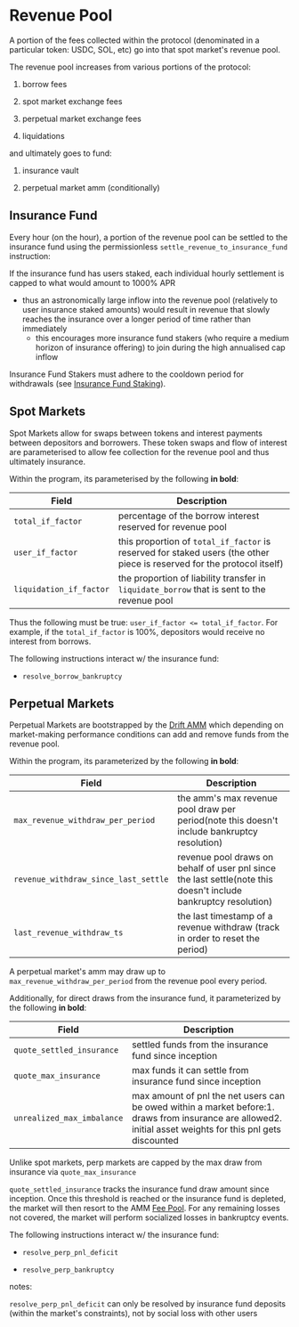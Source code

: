 # Revenue Pool

A portion of the fees collected within the protocol (denominated in a particular token: USDC, SOL, etc) go into that spot market's revenue pool.  

The revenue pool increases from various portions of the protocol:

1.  borrow fees

2.  spot market exchange fees

3.  perpetual market exchange fees

4.  liquidations

and ultimately goes to fund:  

1.  insurance vault

2.  perpetual market amm (conditionally)

## Insurance Fund

Every hour (on the hour), a portion of the revenue pool can be settled to the insurance fund using the permissionless `settle_revenue_to_insurance_fund` instruction:

If the insurance fund has users staked, each individual hourly settlement is capped to what would amount to 1000% APR

*   thus an astronomically large inflow into the revenue pool (relatively to user insurance staked amounts) would result in revenue that slowly reaches the insurance over a longer period of time rather than immediately  
    *   this encourages more insurance fund stakers (who require a medium horizon of insurance offering) to join during the high annualised cap inflow  

Insurance Fund Stakers must adhere to the cooldown period for withdrawals (see [Insurance Fund Staking](/insurance-fund/insurance-fund-staking)).

## Spot Markets

Spot Markets allow for swaps between tokens and interest payments between depositors and borrowers. These token swaps and flow of interest are parameterised to allow fee collection for the revenue pool and thus ultimately insurance.

Within the program, its parameterised by the following **in bold**:

| Field                   | Description                                                                                                             |
| ----------------------- | ----------------------------------------------------------------------------------------------------------------------- |
| `total_if_factor`   | percentage of the borrow interest reserved for revenue pool                                                             |
| `user_if_factor`    | this proportion of `total_if_factor` is reserved for staked users (the other piece is reserved for the protocol itself) |
| `liquidation_if_factor` | the proportion of liability transfer in `liquidate_borrow` that is sent to the revenue pool                             |

Thus the following must be true: `user_if_factor <= total_if_factor`.  For example, if the `total_if_factor` is 100%, depositors would receive no interest from borrows.

The following instructions interact w/ the insurance fund:

*   `resolve_borrow_bankruptcy`

## Perpetual Markets

Perpetual Markets are bootstrapped by the [Drift AMM](/about-v2/drift-amm) which depending on market-making performance conditions can add and remove funds from the revenue pool.

Within the program, its parameterized by the following **in bold**:

| Field                                             | Description                                                                                                           |
| ------------------------------------------------- | --------------------------------------------------------------------------------------------------------------------- |
| `max_revenue_withdraw_per_period`                 | the amm's max revenue pool draw per period(note this doesn't include bankruptcy resolution)                  |
| `revenue_withdraw_since_last_settle`          | revenue pool draws on behalf of user pnl since the last settle(note this doesn't include bankruptcy resolution)   |
| `last_revenue_withdraw_ts`                        | the last timestamp of a revenue withdraw (track in order to reset the period)                                    |

A perpetual market's amm may draw up to `max_revenue_withdraw_per_period` from the revenue pool every period.



Additionally, for direct draws from the insurance fund, it parameterized by the following **in bold**:

| Field                           | Description                                                                                                                                                             |
| ------------------------------- | ----------------------------------------------------------------------------------------------------------------------------------------------------------------------- |
| `quote_settled_insurance`       | settled funds from the insurance fund since inception                                                                                                               |
| `quote_max_insurance`           | max funds it can settle from insurance fund since inception                                                                                                             |
| `unrealized_max_imbalance` | max amount of pnl the net users can be owed within a market before:1\. draws from insurance are allowed2\. initial asset weights for this pnl gets discounted |

Unlike spot markets, perp markets are capped by the max draw from insurance via `quote_max_insurance`

`quote_settled_insurance` tracks the insurance fund draw amount since inception. Once this threshold is reached or the insurance fund is depleted, the market will then resort to the AMM [Fee Pool](/trading/fee-pool). For any remaining losses not covered, the market will perform socialized losses in bankruptcy events.

The following instructions interact w/ the insurance fund:

*   `resolve_perp_pnl_deficit`

*   `resolve_perp_bankruptcy`

notes:  

`resolve_perp_pnl_deficit` can only be resolved by insurance fund deposits (within the market's constraints), not by social loss with other users

